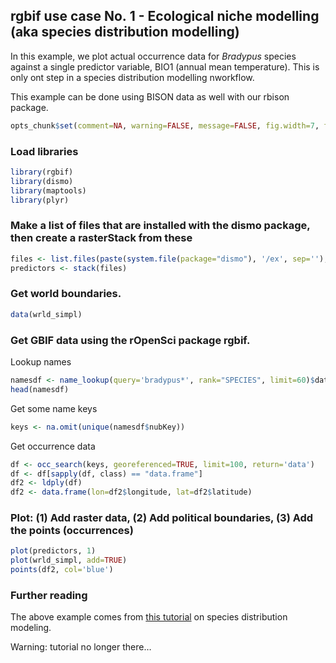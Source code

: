 ## rgbif use case No. 1 - Ecological niche modelling (aka species distribution modelling)

In this example, we plot actual occurrence data for *Bradypus* species against a single predictor variable, BIO1 (annual mean temperature). This is only ont step in a species distribution modelling nworkflow.

This example can be done using BISON data as well with our rbison package.

```r
opts_chunk$set(comment=NA, warning=FALSE, message=FALSE, fig.width=7, fig.height=6)
```

### Load libraries

```r
library(rgbif)
library(dismo)
library(maptools)
library(plyr)
```

### Make a list of files that are installed with the dismo package, then create a rasterStack from these

```r
files <- list.files(paste(system.file(package="dismo"), '/ex', sep=''), 'grd', full.names=TRUE)
predictors <- stack(files)
```

### Get world boundaries.

```r
data(wrld_simpl)
```

### Get GBIF data using the rOpenSci package rgbif.

Lookup names

```r
namesdf <- name_lookup(query='bradypus*', rank="SPECIES", limit=60)$data
head(namesdf)
```

Get some name keys

```r
keys <- na.omit(unique(namesdf$nubKey))
```

Get occurrence data

```r
df <- occ_search(keys, georeferenced=TRUE, limit=100, return='data')
df <- df[sapply(df, class) == "data.frame"]
df2 <- ldply(df)
df2 <- data.frame(lon=df2$longitude, lat=df2$latitude)
```

### Plot: (1) Add raster data, (2) Add political boundaries, (3) Add the points (occurrences)

```r
plot(predictors, 1)
plot(wrld_simpl, add=TRUE)
points(df2, col='blue')
```

### Further reading

The above example comes from [this tutorial][sdm] on species distribution modeling. 

Warning: tutorial no longer there...

[sdm]: http://cran.r-project.org/web/packages/dismo/vignettes/sdm.pdf